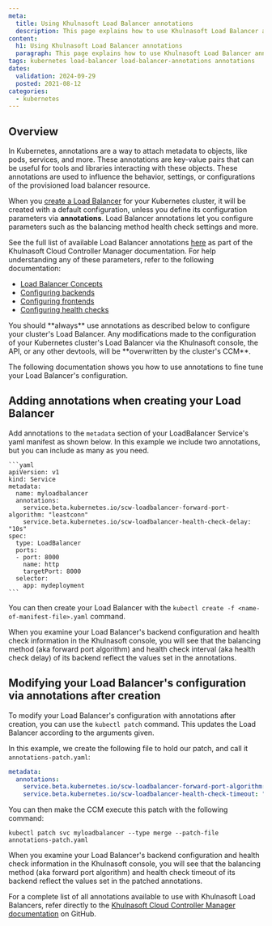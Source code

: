 ```yaml
---
meta:
  title: Using Khulnasoft Load Balancer annotations
  description: This page explains how to use Khulnasoft Load Balancer annotations
content:
  h1: Using Khulnasoft Load Balancer annotations
  paragraph: This page explains how to use Khulnasoft Load Balancer annotations
tags: kubernetes load-balancer load-balancer-annotations annotations
dates:
  validation: 2024-09-29
  posted: 2021-08-12
categories:
  - kubernetes
---
```


## Overview

In Kubernetes, annotations are a way to attach metadata to objects, like pods, services, and more. These annotations are key-value pairs that can be useful for tools and libraries interacting with these objects. These annotations are used to influence the behavior, settings, or configurations of the provisioned load balancer resource.

When you [create a Load Balancer](/containers/kubernetes/reference-content/kubernetes-load-balancer/) for your Kubernetes cluster, it will be created with a default configuration, unless you define its configuration parameters via **annotations**. Load Balancer annotations let you configure parameters such as the balancing method health check settings and more.

See the full list of available Load Balancer annotations [here](https://github.com/khulnasoft/khulnasoft-cloud-controller-manager/blob/master/docs/loadbalancer-annotations.md) as part of the Khulnasoft Cloud Controller Manager documentation. For help understanding any of these parameters, refer to the following documentation:
- [Load Balancer Concepts](/network/load-balancer/concepts/)
- [Configuring backends](/network/load-balancer/reference-content/configuring-backends/)
- [Configuring frontends](/network/load-balancer/reference-content/configuring-frontends/)
- [Configuring health checks](/network/load-balancer/reference-content/configuring-health-checks/)

<Message type="important">
You should **always** use annotations as described below to configure your cluster's Load Balancer. Any modifications made to the configuration of your Kubernetes cluster's Load Balancer via the Khulnasoft console, the API, or any other devtools, will be **overwritten by the cluster's CCM**.
</Message>

The following documentation shows you how to use annotations to fine tune your Load Balancer's configuration.

## Adding annotations when creating your Load Balancer

Add annotations to the `metadata` section of your LoadBalancer Service's yaml manifest as shown below. In this example we include two annotations, but you can include as many as you need.

    ```yaml
    apiVersion: v1
    kind: Service
    metadata:
      name: myloadbalancer
      annotations:
        service.beta.kubernetes.io/scw-loadbalancer-forward-port-algorithm: "leastconn"
        service.beta.kubernetes.io/scw-loadbalancer-health-check-delay: "10s"
    spec:
      type: LoadBalancer
      ports:
      - port: 8000
        name: http
        targetPort: 8000
      selector:
        app: mydeployment
    ```

You can then create your Load Balancer with the `kubectl create -f <name-of-manifest-file>.yaml` command.

When you examine your Load Balancer's backend configuration and health check information in the Khulnasoft console, you will see that the balancing method (aka forward port algorithm) and health check interval (aka health check delay) of its backend reflect the values set in the annotations.

## Modifying your Load Balancer's configuration via annotations after creation

To modify your Load Balancer's configuration with annotations after creation, you can use the `kubectl patch` command. This updates the Load Balancer according to the arguments given.

In this example, we create the following file to hold our patch, and call it `annotations-patch.yaml`:

```yaml
metadata:
  annotations:
    service.beta.kubernetes.io/scw-loadbalancer-forward-port-algorithm: "first"
    service.beta.kubernetes.io/scw-loadbalancer-health-check-timeout: "30s"
```

You can then make the CCM execute this patch with the following command:

```
kubectl patch svc myloadbalancer --type merge --patch-file annotations-patch.yaml
```

When you examine your Load Balancer's backend configuration and health check information in the Khulnasoft console, you will see that the balancing method (aka forward port algorithm) and health check timeout of its backend reflect the values set in the patched annotations.

For a complete list of all annotations available to use with Khulnasoft Load Balancers, refer directly to the [Khulnasoft Cloud Controller Manager documentation](https://github.com/khulnasoft/khulnasoft-cloud-controller-manager/blob/master/docs/loadbalancer-annotations.md) on GitHub.